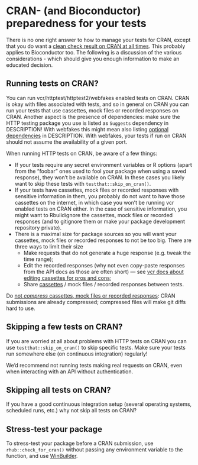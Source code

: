 # CRAN- (and Bioconductor) preparedness for your tests {#cran-preparedness}

There is no one right answer to how to manage your tests for CRAN, except that you 
do want a [clean check result on CRAN at all times](#graceful).
This probably applies to Bioconductor too.
The following is a 
discussion of the various considerations - which should give you enough
information to make an educated decision. 

## Running tests on CRAN?

You can run vcr/httptest/httptest2/webfakes enabled tests on CRAN. 
CRAN is okay with files associated with tests,
and so in general on CRAN you can run your tests that use cassettes, mock files or recorded responses on CRAN.
Another aspect is the presence of dependencies: make sure the HTTP testing package you use is listed as `Suggests` dependency in DESCRIPTION!
With webfakes this might mean also listing [optional dependencies](https://r-lib.github.io/webfakes/#optional-dependencies) in DESCRIPTION.
With webfakes, your tests if run on CRAN should not assume the availability of a given port.

When running HTTP tests on CRAN, be aware of a few things:

- If your tests require any secret environment variables or R options (apart from the "foobar" ones used to fool your package when using a saved response),
they won't be available on CRAN. In these cases you likely want to skip these
tests with `testthat::skip_on_cran()`.
- If your tests have cassettes, mock files or recorded responses with sensitive information in them,
you probably do not want to have those cassettes on the internet, in which case
you won't be running vcr enabled tests on CRAN either. In the case of sensitive 
information, you might want to Rbuildignore the cassettes, mock files or recorded responses (and to gitignore them or make your package development repository private).
- There is a maximal size for package sources so you will want your cassettes, mock files or recorded responses to not be too big. There are three ways to limit their size
    - Make requests that do not generate a huge response (e.g. tweak the time range);
    - Edit the recorded responses (why not even copy-paste responses from the API docs as those are often short) --- see [vcr docs about editing cassettes for pros and cons](https://docs.ropensci.org/vcr/articles/cassette-manual-editing.html);
    - Share [cassettes](#sharing-cassettes) / mock files / recorded responses between tests.

Do [not *compress* cassettes, mock files or recorded responses](https://github.com/nealrichardson/httptest/issues/11#issuecomment-354699342): CRAN submissions are already compressed; compressed files will make git diffs hard to use.

## Skipping a few tests on CRAN?

If you are worried at all about problems with HTTP tests on CRAN you can use 
`testthat::skip_on_cran()` to skip specific tests.
Make sure your tests run somewhere else (on continuous integration) regularly! 

We'd recommend not running tests making real requests on CRAN, even when interacting with an API without authentication.

## Skipping all tests on CRAN?

If you have a good continuous integration setup (several operating systems, scheduled runs, etc.) why not skip all tests on CRAN?

## Stress-test your package

To stress-test your package before a CRAN submission, use `rhub::check_for_cran()` without passing any environment variable to the function, and use [WinBuilder](https://blog.r-hub.io/2020/04/01/win-builder/).